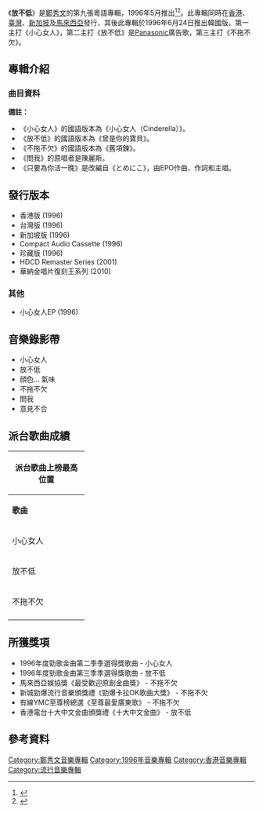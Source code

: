 {{Infobox album
| name       = 放不低
| type       = [[專輯|專輯]]
| artist     = [[鄭秀文|鄭秀文]]
| cover      = 
| released   = {{HKG-1996}}1996年5月<br />{{TW}}1996年5月<br />{{KOR}}1996年6月24日
| recorded   = 
| length     = 
| genre      = [[粵語流行音樂|粵語流行音樂]]
| label      = [[華納唱片|華納唱片]]
| producer   = [[林慕德|林慕德]]、史丹利、[[梁榮駿|梁榮駿]]
<!-- 未知參數 | number     = 10 -->
| reviews    = 
| prev_title = [[不要新舊對照17首|不要新舊對照17首]]
| prev_year  = 1996
| next_title = [[值得|值得]]
| next_year  = 1996
}}
《'''放不低'''》是[[鄭秀文|鄭秀文]]的第九張粵語專輯，1996年5月推出<ref>{{Cite book|title=吉他直通车 2|url=https://archive.org/details/jitazhitongcheb0002unse|last=刘天礼编配|first=|publisher=北京：蓝天出版社|year=2002年6月|isbn=7-80158-221-7|location=|pages=[https://archive.org/details/jitazhitongcheb0002unse/page/108 108]-109}}</ref><ref>{{Cite book|title=骨感天郑秀文|last=龙翔编著|first=|publisher=北京：新华出版社|year=2007年1月|isbn=7-5011-7791-0|location=|pages=27}}</ref>。此專輯同時在[[香港|香港]]、[[臺灣|臺灣]]、[[新加坡|新加坡]]及[[馬來西亞|馬來西亞]]發行，其後此專輯於1996年6月24日推出韓國版。第一主打《小心女人》，第二主打《放不低》是[[Panasonic|Panasonic]]廣告歌，第三主打《不拖不欠》。

==專輯介紹==
===曲目資料===
{{Tracklist
| collapsed = 
| headline = 
| font_size = 
| total_length = 

| all_writing = 
| all_music = 
| all_lyrics = 
| all_arranger = 
| all_producer = 
| all_except = 

| extra_column = 

| title1 = 小心女人
| note1 = 
| longnote1 =  '''第一主打'''<br />國語版本為《小心女人(Cinderella)》
| music1 = [[林慕德|林慕德]]、[[陳澤忠|陳澤忠]]
| lyrics1 = [[周禮茂|周禮茂]]
| arranger1 = Randall Lipford、陳澤忠
| producer1 = [[林慕德|林慕德]]、[[史丹利|史丹利]]
| extra1 = 
| length1 = 

| title2 = 放不低
| note2 = [[Panasonic|Panasonic]]手提CD唱機廣告主題曲、無線電視劇《[[當女人愛上男人|當女人愛上男人]]》主題曲
| longnote2 =  '''第二主打'''<br />國語版本為《曾是你的寶貝》
| music2 = [[馮穎琪|馮穎琪]]
| lyrics2 = [[李敏_(創作人)|李敏]]
| arranger2 = [[Robert_Seng|Robert Seng]]
| producer2 = 史丹利
| extra2 = 
| length2 = 3:59

| title3 = 空間
| note3 = 
| longnote3 = 
| music3 = 林慕德
| lyrics3 = 李敏
| arranger3 = Robert Seng
| producer3 = 林慕德、史丹利
| extra3 = 
| length3 = 

| title4 = 顔色…氣味
| note4 = 
| longnote4 = 
| music4 = [[C.Y._Kong|C.Y. Kong]]
| lyrics4 = [[林夕|林夕]]
| arranger4 = C.Y. Kong
| producer4 =[[梁榮駿|梁榮駿]]
| extra4 = 
| length4 = 

| title5 = 再見Summer Love
| note5 = 
| longnote5 = 
| music5 = 林慕德
| lyrics5 = [[張美賢|張美賢]]
| arranger5 = Randall Lipford
| producer5 = 林慕德、史丹利
| extra5 = 
| length5 = 

| title6 = 意見不合
| note6 = 
| longnote6 = 
| music6 = 林慕德
| lyrics6 = [[黃偉文|黃偉文]]
| arranger6 = Andrew Lum
| producer6 = 林慕德、史丹利
| extra6 = 
| length6 = 4:29

| title7 = 不拖不欠
| note7 = 電影《[[百分百感覺|百分百感覺]]》主題曲
| longnote7 = '''第三主打'''<br />國語版本為《舊項鍊》
| music7 = [[陳偉堅|陳偉堅]]
| lyrics7 = [[林夕|林夕]]
| arranger7 = [[Adrian_Chan|Adrian Chan]]
| producer7 = 史丹利
| extra7 = 
| length7 = 

| title8 = 問我
| note8 = 電影《百分百感覺》插曲
| longnote8 = 原唱者為[[陳麗斯|陳麗斯]]
| music8 = [[黎小田|黎小田]]
| lyrics8 = [[黃霑|黃霑]]
| arranger8 = Randall Lipford、Sisley
| producer8 = 林慕德、史丹利
| extra8 = 
| length8 = 

| title9 = 紅酒、白酒
| note9 = 
| longnote9 = 
| music9 = Narada Michael Walden
| lyrics9 = 李敏
| arranger9 = [[Ted_Lo|Ted Lo]]
| producer9 = 史丹利
| extra9 = 
| length9 = 

| title10 = 只要為你活一晚
| note10 = 
| longnote10 = 改編自EPO的歌曲《とめにこ》
| music10 = {{link-ja|EPO (歌手)|EPO|EPO}}
| lyrics10 = 林夕
| arranger10 = 陳澤忠
| producer10 = 史丹利
| extra10 = 
| length10 = 
}}
'''備註：'''
*《小心女人》的國語版本為《小心女人（Cinderella）》。
*《放不低》的國語版本為《曾是你的寶貝》。
*《不拖不欠》的國語版本為《舊項鍊》。
*《問我》的原唱者是陳麗斯。
*《只要為你活一晚》是改編自《とめにこ》，由EPO作曲、作詞和主唱。

==發行版本==
*香港版 (1996)
*台灣版 (1996)
*新加坡版 (1996)
*Compact Audio Cassette (1996)
*珍藏版 (1996)
*HDCD Remaster Series (2001)
*華納金唱片復刻王系列 (2010)
===其他===
*小心女人EP (1996)

==音樂錄影帶==
*小心女人
*放不低
*顔色… 氣味
*不拖不欠
*問我
*意見不合

<!-- ==製作團隊== -->

==派台歌曲成績==
{| class="wikitable" cellpadding="1"
|-
! colspan="6" | '''派台歌曲上榜最高位置'''
|-
| width="140"| '''歌曲''' || width="50"| '''903''' || width="50"| '''RTHK''' || width="50"| '''997''' || width="50"| '''TVB''' || width="200"| '''備註'''
|-
| 小心女人 || '''1''' || '''1''' || - || '''1''' || 三台冠軍歌
|-
| 放不低 || 6 || '''1''' || '''1''' || '''1''' || 三台冠軍歌
|-
| 不拖不欠 || 7 || - || '''1''' || - || 電影《[[百分百感覺|百分百感覺]]》主題曲
|-
|}

==所獲獎項==
*1996年度勁歌金曲第二季季選得獎歌曲 - 小心女人
*1996年度勁歌金曲第三季季選得獎歌曲 - 放不低
*馬來西亞娛協獎《最受歡迎原創金曲獎》 - 不拖不欠
*新城勁爆流行音樂頒獎禮《勁爆卡拉OK歌曲大獎》 - 不拖不欠
*有線YMC至尊榜總選《至尊最愛廣東歌》 - 不拖不欠
*香港電台十大中文金曲頒獎禮《十大中文金曲》 - 放不低

==參考資料==
{{reflist}}
<!-- ==外部連結== -->

{{鄭秀文}}

[[Category:鄭秀文音樂專輯|Category:鄭秀文音樂專輯]]
[[Category:1996年音樂專輯|Category:1996年音樂專輯]]
[[Category:香港音樂專輯|Category:香港音樂專輯]]
[[Category:流行音樂專輯|Category:流行音樂專輯]]
